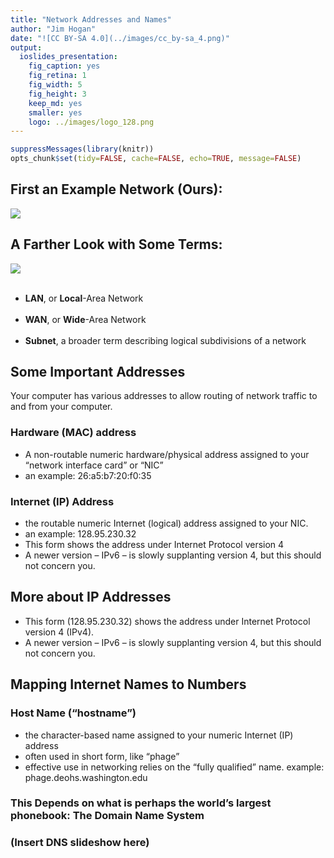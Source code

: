 ```yaml
---
title: "Network Addresses and Names"
author: "Jim Hogan"
date: "![CC BY-SA 4.0](../images/cc_by-sa_4.png)"
output:
  ioslides_presentation:
    fig_caption: yes
    fig_retina: 1
    fig_width: 5
    fig_height: 3
    keep_md: yes
    smaller: yes
    logo: ../images/logo_128.png
---
```


```r
suppressMessages(library(knitr))
opts_chunk$set(tidy=FALSE, cache=FALSE, echo=TRUE, message=FALSE)
```
## First an Example Network (Ours):

![](../images/network_layout_600x460.png)

## A Farther Look with Some Terms:

![](../images/network_layout_400x360.png)<br><br>

* **LAN**, or **Local**-Area Network<br><br>
* **WAN**, or **Wide**-Area Network<br><br>
* **Subnet**, a broader term describing logical subdivisions of a network




## Some Important Addresses

Your computer has various addresses to allow routing of network traffic to and from your computer.

### Hardware (MAC) address 
* A non-routable numeric hardware/physical address assigned to your "network interface card" or "NIC"
* an example: 26:a5:b7:20:f0:35

### Internet (IP) Address  
* the routable numeric Internet (logical) address assigned to your NIC.
* an example: 128.95.230.32
* This form shows the address under Internet Protocol version 4
* A newer version -- IPv6 -- is slowly supplanting version 4, but this should not concern you.

## More about IP Addresses

* This form (128.95.230.32) shows the address under Internet Protocol version 4 (IPv4).
* A newer version -- IPv6 -- is slowly supplanting version 4, but this should not concern you.

## Mapping Internet Names to Numbers

### Host Name ("hostname") 
* the character-based name assigned to your numeric Internet (IP) address
* often used in short form, like "phage" 
* effective use in networking relies on the "fully qualified" name. example: phage.deohs.washington.edu

### This Depends on what is perhaps the world's largest phonebook:  The Domain Name System

### (Insert DNS slideshow here)




